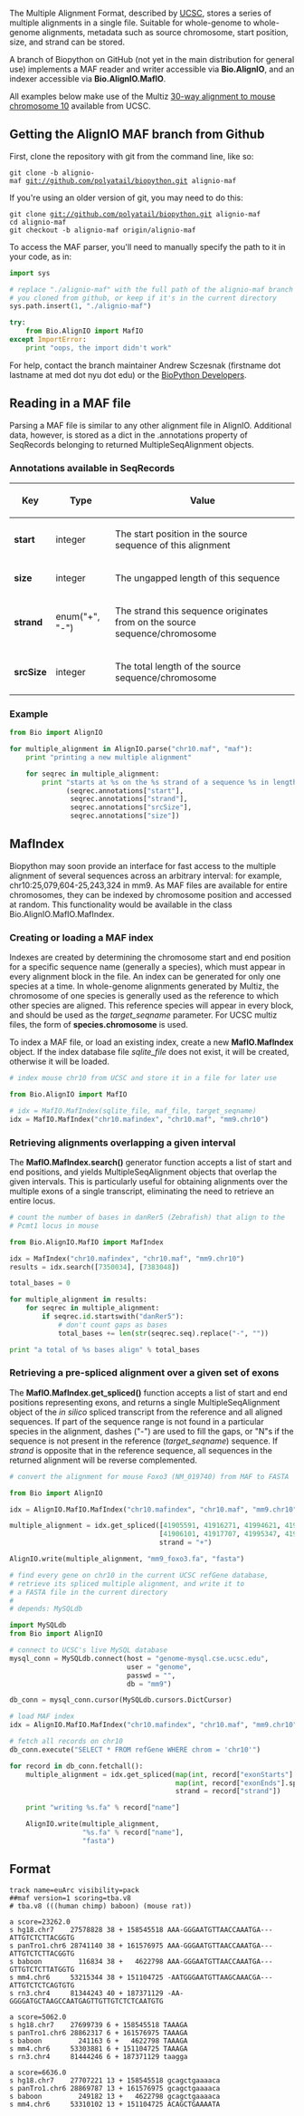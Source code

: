 The Multiple Alignment Format, described by [http://genome.ucsc.edu/FAQ/FAQformat.html#format5 UCSC], stores a series of multiple alignments in a single file.  Suitable for whole-genome to whole-genome alignments, metadata such as source chromosome, start position, size, and strand can be stored.

A branch of Biopython on GitHub (not yet in the main distribution for general use) implements a MAF reader and writer accessible via '''Bio.AlignIO''', and an indexer accessible via '''Bio.AlignIO.MafIO'''.

All examples below make use of the Multiz [http://hgdownload.cse.ucsc.edu/goldenPath/currentGenomes/Mus_musculus/multiz30way/maf/chr10.maf.gz 30-way alignment to mouse chromosome 10] available from UCSC.

==Getting the AlignIO MAF branch from Github==
First, clone the repository with git from the command line, like so:
 git clone -b alignio-maf git://github.com/polyatail/biopython.git alignio-maf

If you're using an older version of git, you may need to do this:

 git clone git://github.com/polyatail/biopython.git alignio-maf
 cd alignio-maf
 git checkout -b alignio-maf origin/alignio-maf

To access the MAF parser, you'll need to manually specify the path to it in your code, as in:
<source lang=python>
import sys

# replace "./alignio-maf" with the full path of the alignio-maf branch
# you cloned from github, or keep if it's in the current directory
sys.path.insert(1, "./alignio-maf")

try:
    from Bio.AlignIO import MafIO
except ImportError:
    print "oops, the import didn't work"
</source>

For help, contact the branch maintainer Andrew Sczesnak (firstname dot lastname at med dot nyu dot edu) or the [mailto:biopython-dev@lists.open-bio.org BioPython Developers].

==Reading in a MAF file==
Parsing a MAF file is similar to any other alignment file in AlignIO.  Additional data, however, is stored as a dict in the .annotations property of SeqRecords belonging to returned MultipleSeqAlignment objects.

===Annotations available in SeqRecords===
{| border="1" cellpadding="4" cellspacing="0"
! Key
! Type
! Value
|-
| '''start'''
| integer
| The start position in the source sequence of this alignment
|-
| '''size'''
| integer
| The ungapped length of this sequence
|-
| '''strand'''
| enum("+", "-")
| The strand this sequence originates from on the source sequence/chromosome
|-
| '''srcSize'''
| integer
| The total length of the source sequence/chromosome
|}

===Example===
<source lang=python>
from Bio import AlignIO

for multiple_alignment in AlignIO.parse("chr10.maf", "maf"):
    print "printing a new multiple alignment"

    for seqrec in multiple_alignment:
        print "starts at %s on the %s strand of a sequence %s in length, and runs for %s bp" % \
              (seqrec.annotations["start"],
               seqrec.annotations["strand"],
               seqrec.annotations["srcSize"],
               seqrec.annotations["size"])
</source>

==MafIndex==
Biopython may soon provide an interface for fast access to the multiple alignment of several sequences across an arbitrary interval: for example, chr10:25,079,604-25,243,324 in mm9.  As MAF files are available for entire chromosomes, they can be indexed by chromosome position and accessed at random.  This functionality would be available in the class Bio.AlignIO.MafIO.MafIndex.

===Creating or loading a MAF index===

Indexes are created by determining the chromosome start and end position for a specific sequence name (generally a species), which must appear in every alignment block in the file.  An index can be generated for only one species at a time.  In whole-genome alignments generated by Multiz, the chromosome of one species is generally used as the reference to which other species are aligned.  This reference species will appear in every block, and should be used as the ''target_seqname'' parameter.  For UCSC multiz files, the form of '''species.chromosome''' is used.

To index a MAF file, or load an existing index, create a new '''MafIO.MafIndex''' object.  If the index database file ''sqlite_file'' does not exist, it will be created, otherwise it will be loaded.

<source lang=python>
# index mouse chr10 from UCSC and store it in a file for later use

from Bio.AlignIO import MafIO

# idx = MafIO.MafIndex(sqlite_file, maf_file, target_seqname)
idx = MafIO.MafIndex("chr10.mafindex", "chr10.maf", "mm9.chr10")
</source>

===Retrieving alignments overlapping a given interval===

The '''MafIO.MafIndex.search()''' generator function accepts a list of start and end positions, and yields MultipleSeqAlignment objects that overlap the given intervals.  This is particularly useful for obtaining alignments over the multiple exons of a single transcript, eliminating the need to retrieve an entire locus.

<source lang=python>
# count the number of bases in danRer5 (Zebrafish) that align to the
# Pcmt1 locus in mouse

from Bio.AlignIO.MafIO import MafIndex

idx = MafIndex("chr10.mafindex", "chr10.maf", "mm9.chr10")
results = idx.search([7350034], [7383048])

total_bases = 0

for multiple_alignment in results:
    for seqrec in multiple_alignment:
        if seqrec.id.startswith("danRer5"):
            # don't count gaps as bases
            total_bases += len(str(seqrec.seq).replace("-", ""))

print "a total of %s bases align" % total_bases
</source>

===Retrieving a pre-spliced alignment over a given set of exons===

The '''MafIO.MafIndex.get_spliced()''' function accepts a list of start and end positions representing exons, and returns a single MultipleSeqAlignment object of the ''in silico'' spliced transcript from the reference and all aligned sequences.  If part of the sequence range is not found in a particular species in the alignment, dashes ("-") are used to fill the gaps, or "N"s if the sequence is not present in the reference (''target_seqname'') sequence.  If ''strand'' is opposite that in the reference sequence, all sequences in the returned alignment will be reverse complemented.

<source lang=python>
# convert the alignment for mouse Foxo3 (NM_019740) from MAF to FASTA

from Bio import AlignIO

idx = AlignIO.MafIO.MafIndex("chr10.mafindex", "chr10.maf", "mm9.chr10")

multiple_alignment = idx.get_spliced([41905591, 41916271, 41994621, 41996331],
                                     [41906101, 41917707, 41995347, 41996548],
                                     strand = "+")

AlignIO.write(multiple_alignment, "mm9_foxo3.fa", "fasta")
</source>

<source lang=python>
# find every gene on chr10 in the current UCSC refGene database,
# retrieve its spliced multiple alignment, and write it to
# a FASTA file in the current directory
#
# depends: MySQLdb

import MySQLdb
from Bio import AlignIO

# connect to UCSC's live MySQL database
mysql_conn = MySQLdb.connect(host = "genome-mysql.cse.ucsc.edu",
                             user = "genome",
                             passwd = "", 
                             db = "mm9")

db_conn = mysql_conn.cursor(MySQLdb.cursors.DictCursor)

# load MAF index
idx = AlignIO.MafIO.MafIndex("chr10.mafindex", "chr10.maf", "mm9.chr10")

# fetch all records on chr10
db_conn.execute("SELECT * FROM refGene WHERE chrom = 'chr10'")

for record in db_conn.fetchall():
    multiple_alignment = idx.get_spliced(map(int, record["exonStarts"].split(",")[:-1]),
                                         map(int, record["exonEnds"].split(",")[:-1]),
                                         strand = record["strand"])

    print "writing %s.fa" % record["name"]

    AlignIO.write(multiple_alignment,
                  "%s.fa" % record["name"],
                  "fasta")
</source>

==Format==
<pre>
track name=euArc visibility=pack
##maf version=1 scoring=tba.v8 
# tba.v8 (((human chimp) baboon) (mouse rat)) 
                   
a score=23262.0     
s hg18.chr7    27578828 38 + 158545518 AAA-GGGAATGTTAACCAAATGA---ATTGTCTCTTACGGTG
s panTro1.chr6 28741140 38 + 161576975 AAA-GGGAATGTTAACCAAATGA---ATTGTCTCTTACGGTG
s baboon         116834 38 +   4622798 AAA-GGGAATGTTAACCAAATGA---GTTGTCTCTTATGGTG
s mm4.chr6     53215344 38 + 151104725 -AATGGGAATGTTAAGCAAACGA---ATTGTCTCTCAGTGTG
s rn3.chr4     81344243 40 + 187371129 -AA-GGGGATGCTAAGCCAATGAGTTGTTGTCTCTCAATGTG
                   
a score=5062.0                    
s hg18.chr7    27699739 6 + 158545518 TAAAGA
s panTro1.chr6 28862317 6 + 161576975 TAAAGA
s baboon         241163 6 +   4622798 TAAAGA 
s mm4.chr6     53303881 6 + 151104725 TAAAGA
s rn3.chr4     81444246 6 + 187371129 taagga

a score=6636.0
s hg18.chr7    27707221 13 + 158545518 gcagctgaaaaca
s panTro1.chr6 28869787 13 + 161576975 gcagctgaaaaca
s baboon         249182 13 +   4622798 gcagctgaaaaca
s mm4.chr6     53310102 13 + 151104725 ACAGCTGAAAATA
</pre>